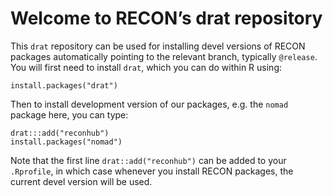 # Welcome to RECON's drat repository

This `drat` repository can be used for installing devel versions of RECON
packages automatically pointing to the relevant branch, typically `@release`. You will first need to install `drat`, which you can do within R using:

```
install.packages("drat")
```

Then to install development version of our packages, e.g. the `nomad` package
here, you can type:

```
drat:::add("reconhub")
install.packages("nomad")
```

Note that the first line `drat::add("reconhub")` can be added to your
`.Rprofile`, in which case whenever you install RECON packages, the current
devel version will be used.

